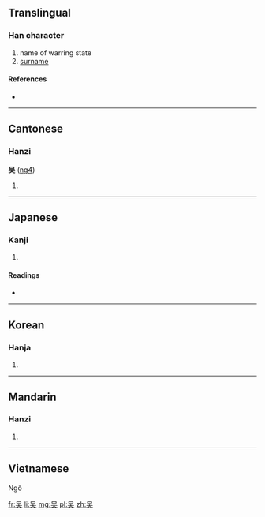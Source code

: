 {{also|吳|呉}}
==Translingual==

===Han character===
{{Han char|rn=30|rad=口|as=04|sn=7|four=|canj=口一大 (RMK)}}

# name of warring state
# [[surname]]

====References====
* {{Han ref|kx=0179.070|dkj=03366|dj=0397.010|hdz=10585.030|uh=5434|ud=21556}}

----

==Cantonese==

===Hanzi===
'''吴''' ([[ng4]])

# {{defn|Cantonese|sort=口04}}

----

==Japanese==

===Kanji===
{{ja-kanji|grade=|rs=口04}}

# {{defn|Japanese|sort=口04}}

====Readings====
* {{ja-readings|on=[[ご]] (go)|kun=[[くれ]] (kure), [[くれる]] (kureru)}}

----

==Korean==

===Hanja===
{{ko-hanja|hangeul=오|rv=o|mr=o}}

# {{defn|Korean|sort=口04}}

----

==Mandarin==

===Hanzi===
{{cmn-hanzi|tra=吳|pin=[[wú]] ([[wu2]])|wg=wu<sup>2</sup>}}

# {{defn|Mandarin|sort=口04}}

----

==Vietnamese==
Ngô

[[fr:吴]]
[[li:吴]]
[[mg:吴]]
[[pl:吴]]
[[zh:吴]]